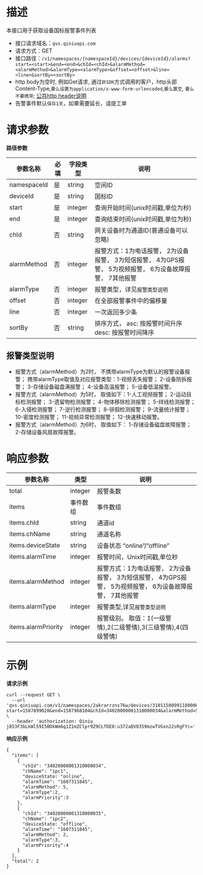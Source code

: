 # **描述**
本接口用于获取设备国标报警事件列表

* 接口请求域名：`qvs.qiniuapi.com`
* 请求方式：GET
* 接口路径：`/v1/namespaces/{namespaceId}/devices/{deviceId}/alarms?start=<start>&end=<end>&chId=<chId>&alarmMethod=<alarmMethod>&alarmType=<alarmType>&offset=<offset>&line=<line>&sortBy=<sortBy>`
* http body为空时, 例如Get请求, 通过`非SDK`方式调用的客户，http头部Content-Type,`要么设置为application/x-www-form-urlencoded`,`要么置空`, `要么不要携带`; [公共http header说明](https://developer.qiniu.com/qvs/6709/qvs-http-headers)
* 告警事件默认`保存1天`，如果需要延长，请提工单

# **请求参数**
**路径参数**

| 参数名称 | 必填 | 字段类型 | 说明 |
| -------- | ---- | -------- | ---- |
| namespaceId | 是   | string | 空间ID |
| deviceId | 是   | string | 国标ID |
| start | 是   | integer | 查询开始时间(unix时间戳,单位为秒) |
| end  | 是   | integer | 查询结束时间(unix时间戳,单位为秒) |
| chId | 否   | string | 网关设备时为通道ID(普通设备可以忽略) |
| alarmMethod | 否 | integer | 报警方式：1为电话报警， 2为设备报警， 3为短信报警， 4为GPS报警， 5为视频报警， 6为设备故障报警， 7其他报警 |
|  alarmType | 否| integer| 报警类型，详见`报警类型说明`|
| offset | 否 | integer | 在全部报警事件中的偏移量 |
| line | 否 | integer | 一次返回多少条 |
| sortBy | 否 | string | 排序方式， asc: 按报警时间升序 desc: 按报警时间降序 |

## **报警类型说明**
- 报警方式（alarmMethod）为2时，
不携带alarmType为默认的报警设备报警；
携带alarmType取值及对应报警类型：1-视频丢失报警； 2-设备防拆报警； 3-存储设备磁盘满报警； 4-设备高温报警； 5-设备低温报警。
- 报警方式（alarmMethod）为5时，
取值如下：1-人工视频报警； 2-运动目标检测报警； 3-遗留物检测报警； 4-物体移除检测报警； 5-绊线检测报警；6-入侵检测报警； 7-逆行检测报警； 8-徘徊检测报警； 9-流量统计报警； 10-密度检测报警； 11-视频异常检测报警； 12-快速移动报警。
- 报警方式（alarmMethod）为6时，
取值如下： 1-存储设备磁盘故障报警； 2-存储设备风扇故障报警。

# **响应参数**

|参数名称|类型|说明|
|---|---|---|
| total | integer | 报警条数 |
|items|事件数组|事件数组|
| items.chId| string | 通道id |
| items.chName | string | 通道名称 |
| items.deviceState | string | 设备状态 “online”/“offline” |
| items.alarmTime| integer | 报警时间，Unix时间戳,单位秒 |
| items.alarmMethod | integer| 报警方式：1为电话报警， 2为设备报警， 3为短信报警， 4为GPS报警， 5为视频报警， 6为设备故障报警， 7其他报警 |
| items.alarmType | integer | 报警类型,详见`报警类型说明` |
| items.alarmPriority | integer | 报警级别。 取值：1(一级警情),2(二级警情),3(三级警情),4(四级警情) |

# **示例**

**请求示例**

```
curl --request GET \
  --url 'qvs.qiniuapi.com/v1/namespaces/2akrarrzns76w/devices/31011500991180000083/alarms?start=1587899020&end=1587968104&chId=34020000001310000034&alarmMethod=5&alarmType=2&' \
  --header 'authorization: Qiniu j853F3bLkWl59I5BOkWm6q1Z1mZClpr9Z9CLfDE0:u372aQV0359mzwTVGxn22sRgFYc='
```
**响应示例**

```
{
  "items": [
    {
      "chId": "34020000001310000034",
      "chName": "ipc1",
      "deviceState: "online",
      "alarmTime": "1607311045",
      "alarmMethod": 5,
      "alarmType":2,
      "alarmPriority":3
    },
    {
      "chId": "34020000001310000035",
      "chName": "ipc2",
      "deviceState: "offline",
      "alarmTime": "1607311045",
      "alarmMethod": 2,
      "alarmType":3,
      "alarmPriority":4
    }
  ],
  "total": 2
}
```